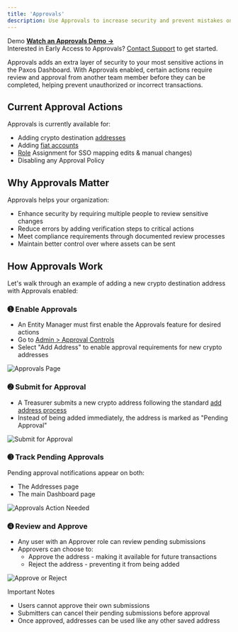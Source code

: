```yaml
---
title: 'Approvals'
description: Use Approvals to increase security and prevent mistakes on sensitive actions.
---
```




<Info>

 Demo 
**[Watch an Approvals Demo →](/images/approvals-demo.mp4)**  
Interested in Early Access to Approvals?
[Contact Support](https://support.paxos.com) to get started.
</Info>

Approvals adds an extra layer of security to your most sensitive actions in the Paxos Dashboard. With Approvals enabled, certain actions require review and approval from another team member before they can be completed, helping prevent unauthorized or incorrect transactions.

## Current Approval Actions

Approvals is currently available for:
- Adding crypto destination [addresses](/guides/dashboard/addresses)
- Adding [fiat accounts](/guides/dashboard/fiat)
- [Role](https://docs.paxos.com/guides/dashboard/admin/team) Assignment for SSO mapping edits & manual changes)
- Disabling any Approval Policy

## Why Approvals Matter

Approvals helps your organization:
- Enhance security by requiring multiple people to review sensitive changes
- Reduce errors by adding verification steps to critical actions
- Meet compliance requirements through documented review processes
- Maintain better control over where assets can be sent

## How Approvals Work

Let's walk through an example of adding a new crypto destination address with Approvals enabled:

### ➊ Enable Approvals

<Permissions value="Entity Manager: enable or disable approvals" />

- An Entity Manager must first enable the Approvals feature for desired actions
- Go to [Admin > Approval Controls](https://dashboard.paxos.com/admin/approval-controls)
- Select "Add Address" to enable approval requirements for new crypto addresses

![Approvals Page](/images/approvals-enable.png)

### ➋ Submit for Approval

<Permissions value="Treasurer: add or delete crypto addresses" />

- A Treasurer submits a new crypto address following the standard [add address process](/guides/dashboard/addresses)
- Instead of being added immediately, the address is marked as "Pending Approval"

![Submit for Approval](/images/approvals-submit.png)

### ➌ Track Pending Approvals

Pending approval notifications appear on both:
- The Addresses page
- The main Dashboard page

![Approvals Action Needed](/images/approvals-awaiting.png)

### ➍ Review and Approve

<Permissions value="Approver: approve or reject a crypto address pending approval" />

- Any user with an Approver role can review pending submissions
- Approvers can choose to:
  - Approve the address - making it available for future transactions
  - Reject the address - preventing it from being added

![Approve or Reject](/images/approvals-approve.png)

<Warning>

 Important Notes
- Users cannot approve their own submissions
- Submitters can cancel their pending submissions before approval
- Once approved, addresses can be used like any other saved address
</Warning>
